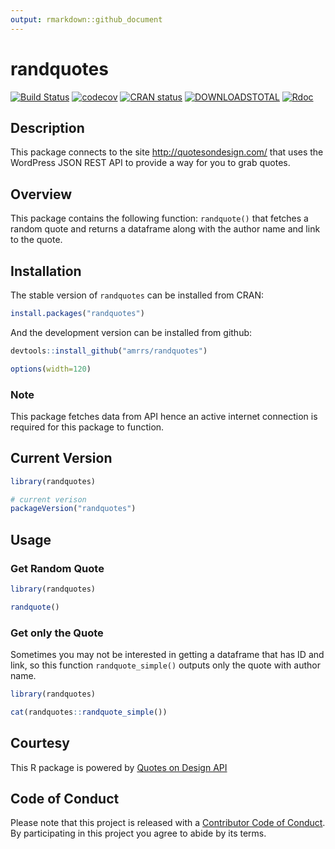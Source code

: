 ```yaml
---
output: rmarkdown::github_document
---
```


# randquotes

[![Build Status](https://travis-ci.org/amrrs/randquotes.svg?branch=master)](https://travis-ci.org/amrrs/randquotes) [![codecov](https://codecov.io/gh/amrrs/randquotes/branch/master/graph/badge.svg)](https://codecov.io/gh/amrrs/randquotes) [![CRAN status](https://www.r-pkg.org/badges/version/randquotes)](https://cran.r-project.org/package=randquotes) [![DOWNLOADSTOTAL](https://cranlogs.r-pkg.org/badges/grand-total/randquotes)](https://cranlogs.r-pkg.org/badges/grand-total/randquotes) [![Rdoc](http://www.rdocumentation.org/badges/version/randquotes)](http://www.rdocumentation.org/packages/randquotes) 


## Description

This package connects to the site <http://quotesondesign.com/> that uses the WordPress JSON REST API to provide a way for you to grab quotes.

## Overview

This package contains the following function:
`randquote()` that fetches a random quote and returns a dataframe along with the author name and link to the quote.

## Installation

The stable version of `randquotes` can be installed from CRAN:

```r
install.packages("randquotes")
```

And the development version can be installed from github:

```r
devtools::install_github("amrrs/randquotes")
```

```r
options(width=120)
```

### Note

This package fetches data from API hence an active internet connection is required for this package to function.

## Current Version

```r
library(randquotes)

# current verison
packageVersion("randquotes")

```

## Usage

### Get Random Quote

```r
library(randquotes)

randquote()
```
### Get only the Quote

Sometimes you may not be interested in getting a dataframe that has ID and link, so this function `randquote_simple()` outputs only the quote with author name.

```r
library(randquotes)

cat(randquotes::randquote_simple())
```

## Courtesy

This R package is powered by [Quotes on Design API](https://quotesondesign.com/api/)

## Code of Conduct

Please note that this project is released with a [Contributor Code of Conduct](CONDUCT.md). By participating in this project you agree to abide by its terms.